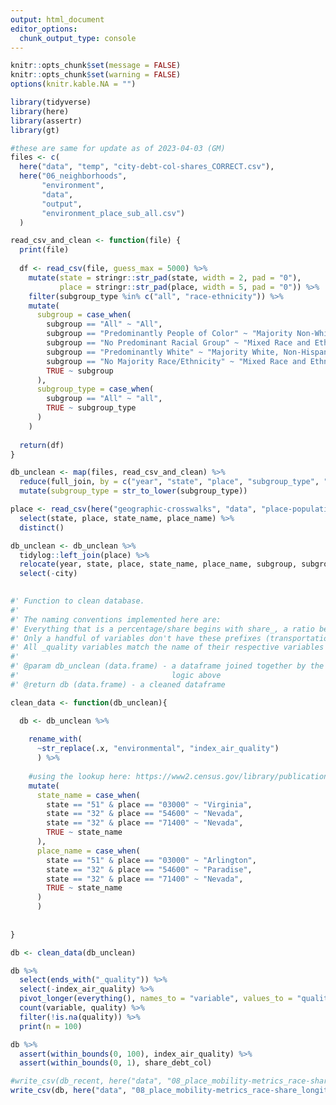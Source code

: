 ```yaml
---
output: html_document
editor_options: 
  chunk_output_type: console
---
```


```r
knitr::opts_chunk$set(message = FALSE)
knitr::opts_chunk$set(warning = FALSE)
options(knitr.kable.NA = "")

```

```r
library(tidyverse)
library(here)
library(assertr)
library(gt)

```

```r
#these are same for update as of 2023-04-03 (GM)
files <- c(
  here("data", "temp", "city-debt-col-shares_CORRECT.csv"),
  here("06_neighborhoods", 
       "environment", 
       "data", 
       "output", 
       "environment_place_sub_all.csv")
  )

```

```r

read_csv_and_clean <- function(file) {
  print(file)
  
  df <- read_csv(file, guess_max = 5000) %>%
    mutate(state = stringr::str_pad(state, width = 2, pad = "0"),
           place = stringr::str_pad(place, width = 5, pad = "0")) %>%
    filter(subgroup_type %in% c("all", "race-ethnicity")) %>%
    mutate(
      subgroup = case_when(
        subgroup == "All" ~ "All",
        subgroup == "Predominantly People of Color" ~ "Majority Non-White", 
        subgroup == "No Predominant Racial Group" ~ "Mixed Race and Ethnicity",
        subgroup == "Predominantly White" ~ "Majority White, Non-Hispanic",
        subgroup == "No Majority Race/Ethnicity" ~ "Mixed Race and Ethnicity", 
        TRUE ~ subgroup
      ),
      subgroup_type = case_when(
        subgroup == "All" ~ "all",
        TRUE ~ subgroup_type
      )
    )
  
  return(df)
}

db_unclean <- map(files, read_csv_and_clean) %>%
  reduce(full_join, by = c("year", "state", "place", "subgroup_type", "subgroup")) %>%
  mutate(subgroup_type = str_to_lower(subgroup_type))
```

```r
place <- read_csv(here("geographic-crosswalks", "data", "place-populations.csv")) %>%
  select(state, place, state_name, place_name) %>%
  distinct()

db_unclean <- db_unclean %>%
  tidylog::left_join(place) %>%
  relocate(year, state, place, state_name, place_name, subgroup, subgroup_type) %>%
  select(-city)
  
```

```r
#' Function to clean database. 
#' 
#' The naming conventions implemented here are:
#' Everything that is a percentage/share begins with share_, a ratio begins with ratio_ , a rate begins with rate_ , and a percentile with pctl_ 
#' Only a handful of variables don't have these prefixes (transportation_cost and meps20...)
#' All _quality variables match the name of their respective variables unless the quality column refers to multiple variables
#' 
#' @param db_unclean (data.frame) - a dataframe joined together by the map-reduce
#'                                  logic above
#' @return db (data.frame) - a cleaned dataframe 

clean_data <- function(db_unclean){

  db <- db_unclean %>%
  
    rename_with(
      ~str_replace(.x, "environmental", "index_air_quality")
      ) %>%
    
    #using the lookup here: https://www2.census.gov/library/publications/2001/compendia/ccdb00/tabD1.pdf
    mutate(
      state_name = case_when(
        state == "51" & place == "03000" ~ "Virginia",
        state == "32" & place == "54600" ~ "Nevada",
        state == "32" & place == "71400" ~ "Nevada",
        TRUE ~ state_name
      ),
      place_name = case_when(
        state == "51" & place == "03000" ~ "Arlington",
        state == "32" & place == "54600" ~ "Paradise",
        state == "32" & place == "71400" ~ "Nevada",
        TRUE ~ state_name
      )
      )
  
 
}

db <- clean_data(db_unclean) 


```

```r

db %>%
  select(ends_with("_quality")) %>%
  select(-index_air_quality) %>%
  pivot_longer(everything(), names_to = "variable", values_to = "quality") %>%
  count(variable, quality) %>%
  filter(!is.na(quality)) %>%
  print(n = 100)
```

```r
db %>% 
  assert(within_bounds(0, 100), index_air_quality) %>%
  assert(within_bounds(0, 1), share_debt_col)
```

```r

#write_csv(db_recent, here("data", "08_place_mobility-metrics_race-share_recent.csv"))
write_csv(db, here("data", "08_place_mobility-metrics_race-share_longitudinal.csv"))

```
